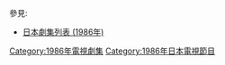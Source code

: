 {{Catnav|頁面分類|...|電視節目|電視劇|每年電視影集|1986年電視影集}}
{{Catnav|頁面分類|...|电视节目|电视剧|各國電視劇|日本電視劇|每年日本電視劇集}}

{{cat year nav
| year = 1986
| cat = 日本電視劇集 
| sortkey = 日本電視劇集
| article = 日本電視劇
| in = 
}}
參見:
*[[日本劇集列表_(1986年)|日本劇集列表 (1986年)]]

[[Category:1986年電視劇集|Category:1986年電視劇集]]
[[Category:1986年日本電視節目|Category:1986年日本電視節目]]